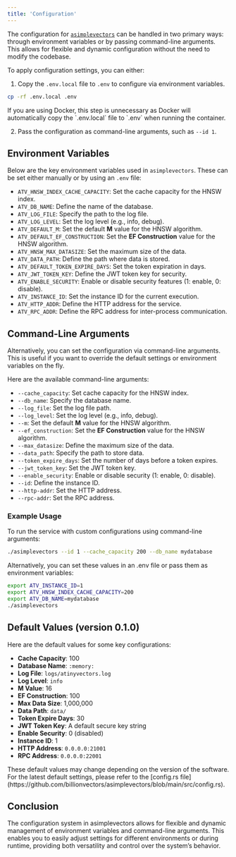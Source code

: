 ```yaml
---
title: 'Configuration'
---
```


The configuration for [`asimplevectors`](https://github.com/billionvectors/asimplevectors) can be handled in two primary ways: through environment variables or by passing command-line arguments. This allows for flexible and dynamic configuration without the need to modify the codebase.

To apply configuration settings, you can either:

1. Copy the `.env.local` file to `.env` to configure via environment variables.
```bash
cp -rf .env.local .env
```

<Tip>
If you are using Docker, this step is unnecessary as Docker will automatically copy the `.env.local` file to `.env` when running the container.
</Tip>

2. Pass the configuration as command-line arguments, such as `--id 1`.

## Environment Variables

Below are the key environment variables used in `asimplevectors`. These can be set either manually or by using an `.env` file:

- `ATV_HNSW_INDEX_CACHE_CAPACITY`: Set the cache capacity for the HNSW index.
- `ATV_DB_NAME`: Define the name of the database.
- `ATV_LOG_FILE`: Specify the path to the log file.
- `ATV_LOG_LEVEL`: Set the log level (e.g., info, debug).
- `ATV_DEFAULT_M`: Set the default **M** value for the HNSW algorithm.
- `ATV_DEFAULT_EF_CONSTRUCTION`: Set the **EF Construction** value for the HNSW algorithm.
- `ATV_HNSW_MAX_DATASIZE`: Set the maximum size of the data.
- `ATV_DATA_PATH`: Define the path where data is stored.
- `ATV_DEFAULT_TOKEN_EXPIRE_DAYS`: Set the token expiration in days.
- `ATV_JWT_TOKEN_KEY`: Define the JWT token key for security.
- `ATV_ENABLE_SECURITY`: Enable or disable security features (1: enable, 0: disable).
- `ATV_INSTANCE_ID`: Set the instance ID for the current execution.
- `ATV_HTTP_ADDR`: Define the HTTP address for the service.
- `ATV_RPC_ADDR`: Define the RPC address for inter-process communication.

## Command-Line Arguments

Alternatively, you can set the configuration via command-line arguments. This is useful if you want to override the default settings or environment variables on the fly.

Here are the available command-line arguments:

- `--cache_capacity`: Set cache capacity for the HNSW index.
- `--db_name`: Specify the database name.
- `--log_file`: Set the log file path.
- `--log_level`: Set the log level (e.g., info, debug).
- `--m`: Set the default **M** value for the HNSW algorithm.
- `--ef_construction`: Set the **EF Construction** value for the HNSW algorithm.
- `--max_datasize`: Define the maximum size of the data.
- `--data_path`: Specify the path to store data.
- `--token_expire_days`: Set the number of days before a token expires.
- `--jwt_token_key`: Set the JWT token key.
- `--enable_security`: Enable or disable security (1: enable, 0: disable).
- `--id`: Define the instance ID.
- `--http-addr`: Set the HTTP address.
- `--rpc-addr`: Set the RPC address.

### Example Usage

To run the service with custom configurations using command-line arguments:

```bash
./asimplevectors --id 1 --cache_capacity 200 --db_name mydatabase
```
Alternatively, you can set these values in an .env file or pass them as environment variables:
```bash
export ATV_INSTANCE_ID=1
export ATV_HNSW_INDEX_CACHE_CAPACITY=200
export ATV_DB_NAME=mydatabase
./asimplevectors
```

## Default Values (version 0.1.0)

Here are the default values for some key configurations:

- **Cache Capacity**: 100
- **Database Name**: `:memory:`
- **Log File**: `logs/atinyvectors.log`
- **Log Level**: `info`
- **M Value**: 16
- **EF Construction**: 100
- **Max Data Size**: 1,000,000
- **Data Path**: `data/`
- **Token Expire Days**: 30
- **JWT Token Key**: A default secure key string
- **Enable Security**: 0 (disabled)
- **Instance ID**: 1
- **HTTP Address**: `0.0.0.0:21001`
- **RPC Address**: `0.0.0.0:22001`

<Tip>
These default values may change depending on the version of the software. For the latest default settings, please refer to the [config.rs file](https://github.com/billionvectors/asimplevectors/blob/main/src/config.rs).
</Tip>

## Conclusion

The configuration system in asimplevectors allows for flexible and dynamic management of environment variables and command-line arguments. This enables you to easily adjust settings for different environments or during runtime, providing both versatility and control over the system’s behavior.